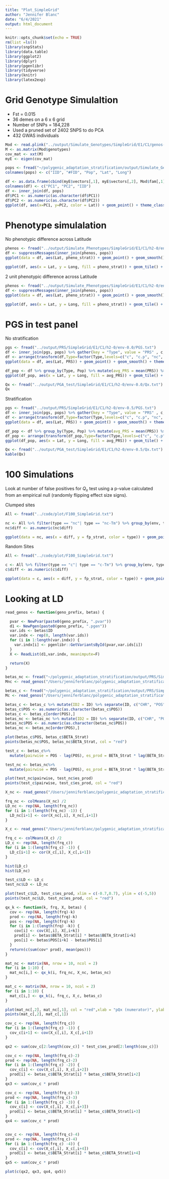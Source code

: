 ```yaml
---
title: "Plot_SimpleGrid"
author: "Jennifer Blanc"
date: "6/4/2021"
output: html_document
---
```


```r
knitr::opts_chunk$set(echo = TRUE)
rm(list =ls())
library(snpStats)
library(data.table)
library(ggplot2)
library(dplyr)
library(pgenlibr)
library(tidyverse)
library(knitr)
library(latex2exp)
```


# Grid Genotype Simulaltion 

* Fst = 0.015  
* 36 demes on a 6 x 6 grid  
* Number of SNPs = 184,228  
* Used a pruned set of 2402 SNPS to do PCA  
* 432 GWAS individuals 


```r
Mod <- read.plink("../output/Simulate_Genotypes/SimpleGrid/E1/C1/genos-gwas_common.cmpruned.b")
M <- as.matrix(Mod$genotypes) 
cov_mat <- xxt(M)
myE <- eigen(cov_mat)

pops <- fread("~/polygenic_adaptation_stratification/output/Simulate_Genotypes/SimpleGrid/E2/genos.pop")
colnames(pops) <- c("IID", "#FID", "Pop", "Lat", "Long")

df <- as.data.frame(cbind(myE$vectors[,1], myE$vectors[,2], Mod$fam[,1]))
colnames(df) <- c("PC1", "PC2", "IID")
df <- inner_join(df, pops)
df$PC1 <- as.numeric(as.character(df$PC1))
df$PC2 <- as.numeric(as.character(df$PC2))
ggplot(df, aes(x=PC1, y=PC2, color = Lat)) + geom_point() + theme_classic()
```

# Phenotype simulalation 

No phenotypic difference across Latitude 
```r
phenos <- fread("../output/Simulate_Phenotypes/SimpleGrid/E1/C1/h2-0/env-0.0/genos-gwas_common.phenos.txt")
df <- suppressMessages(inner_join(phenos, pops))
ggplot(data = df, aes(Lat, pheno_strat)) + geom_point() + geom_smooth() + theme_bw() + ylab("Phenotype")
```

```r
ggplot(df, aes(x = Lat, y = Long, fill = pheno_strat)) + geom_tile() + theme_classic() +  theme(panel.border = element_rect(colour = "black", fill=NA, size=1)) + scale_fill_gradient2(low = "red", high = "blue", mid = "white")
```

2 unit phenotypic difference across Latitude
```r
phenos <- fread("../output/Simulate_Phenotypes/SimpleGrid/E1/C1/h2-0/env-0.5/genos-gwas_common.phenos.txt")
df <- suppressMessages(inner_join(phenos, pops))
ggplot(data = df, aes(Lat, pheno_strat)) + geom_point() + geom_smooth() + theme_bw() + ylab("Phenotype")
```

```r
ggplot(df, aes(x = Lat, y = Long, fill = pheno_strat)) + geom_tile() + theme_classic() +  theme(panel.border = element_rect(colour = "black", fill=NA, size=1)) + scale_fill_gradient2(low = "red", high = "blue", mid = "white")
```


# PGS in test panel 

No stratification
```r
pgs <- fread("../output/PRS/SimpleGrid/E1/C1/h2-0/env-0.0/PGS.txt")
df <- inner_join(pgs, pops) %>% gather(key = "Type", value = "PRS" , c, c.p, nc, c_Tm, c.p_Tm, nc_Tm)
df <- arrange(transform(df,Type=factor(Type,levels=c("c", "c.p", "nc", "c_Tm", "c.p_Tm", "nc_Tm"))),Type)
ggplot(data = df, aes(Lat, PRS)) + geom_point() + geom_smooth() + theme_bw()  + facet_wrap(~Type)
```

```r
df_pop <- df %>% group_by(Type, Pop) %>% mutate(avg_PRS = mean(PRS)) %>% ungroup()
ggplot(df_pop, aes(x = Lat, y = Long, fill = avg_PRS)) + geom_tile() + facet_wrap(~Type) + theme_classic() +  theme(panel.border = element_rect(colour = "black", fill=NA, size=1)) + scale_fill_gradient2(low = "red", high = "blue", mid = "white")
```

```r
Qx <- fread("../output/PGA_test/SimpleGrid/E1/C1/h2-0/env-0.0/Qx.txt")
Qx
```


Stratification
```r
pgs <- fread("../output/PRS/SimpleGrid/E1/C1/h2-0/env-0.5/PGS.txt")
df <- inner_join(pgs, pops) %>% gather(key = "Type", value = "PRS" , c, c.p, nc, c_Tm, c.p_Tm, nc_Tm)
df <- arrange(transform(df,Type=factor(Type,levels=c("c", "c.p", "nc", "c_Tm", "c.p_Tm", "nc_Tm"))),Type)
ggplot(data = df, aes(Lat, PRS)) + geom_point() + geom_smooth() + theme_bw()  + facet_wrap(~Type)
```

```r
df_pop <- df %>% group_by(Type, Pop) %>% mutate(avg_PRS = mean(PRS)) %>% ungroup()
df_pop <- arrange(transform(df_pop,Type=factor(Type,levels=c("c", "c.p", "nc", "c_Tm", "c.p_Tm", "nc_Tm"))),Type)
ggplot(df_pop, aes(x = Lat, y = Long, fill = avg_PRS)) + geom_tile() + facet_wrap(~Type) + theme_classic() +  theme(panel.border = element_rect(colour = "black", fill=NA, size=1)) + scale_fill_gradient2(low = "red", high = "blue", mid = "white")
```

```r
Qx <- fread("../output/PGA_test/SimpleGrid/E1/C1/h2-0/env-0.5/Qx.txt")
kable(Qx)
```

# 100 Simulations 

Look at number of false positives for $Q_x$ test using a p-value calculated from an empirical null (randomly flipping effect size signs).  

Clumped sites
```r
All <- fread("../code/plot/F100_SimpleGrid.txt")

nc <- All %>% filter(type == "nc"| type == "nc-Tm") %>% group_by(env, type, case) %>% summarise(fp_strat = sum(`P-EN` < 0.05)/ n(), avg_Ax = mean(Ax)) %>% separate(env, c("env", "diff"), "-") %>% filter(case == "C1")
nc$diff <- as.numeric(nc$diff)

ggplot(data = nc, aes(x = diff, y = fp_strat, color = type)) + geom_point(size =3) + xlab("Env Shift") + ylab("False Postive Rate") + theme_classic(base_size = 14) + scale_color_manual(values = c("goldenrod2", "navy"), labels = unname(TeX(c("No covariate", " Including $T^{GWAS}")))) + theme(panel.border = element_rect(colour = "black", fill=NA, size=1)) + ylim(0,1) + labs(colour="GWAS") + theme(legend.text.align = 0) + geom_hline(yintercept = 0.05, color = "red")
```

Random Sites
```r
All <- fread("../code/plot/F100_SimpleGrid.txt")

c <- All %>% filter(type == "c"| type == "c-Tm") %>% group_by(env, type, case) %>% summarise(fp_strat = sum(`P-EN` < 0.05)/ n(), avg_Ax = mean(Ax)) %>% separate(env, c("env", "diff"), "-") %>% filter(case == "C1")
c$diff <- as.numeric(c$diff)

ggplot(data = c, aes(x = diff, y = fp_strat, color = type)) + geom_point(size =3) + xlab("Env Shift") + ylab("False Postive Rate") + theme_classic(base_size = 14) + scale_color_manual(values = c("goldenrod2", "navy"), labels = unname(TeX(c("No covariate", " Including $T^{GWAS}")))) + theme(panel.border = element_rect(colour = "black", fill=NA, size=1)) + ylim(0,1) + labs(colour="GWAS") + theme(legend.text.align = 0) + geom_hline(yintercept = 0.05, color = "red")
```


# Looking at LD 

```r
read_genos <- function(geno_prefix, betas) {

  pvar <- NewPvar(paste0(geno_prefix, ".pvar"))
  d1 <- NewPgen(paste0(geno_prefix, ".pgen"))
  var.ids <- betas$ID
  var.indx <- rep(0, length(var.ids))
  for (i in 1:length(var.indx)) {
    var.indx[i] <- pgenlibr::GetVariantsById(pvar,var.ids[i])
  }
  X <- ReadList(d1,var.indx, meanimpute=F)

  return(X)
}
```

```r
betas_nc <- fread("~/polygenic_adaptation_stratification/output/PRS/SimpleGrid/E1/C1/h2-0/env-0.0/genos-gwas_common.nc.betas")
Mnc <- read_genos("/Users/jenniferblanc/polygenic_adaptation_stratification/output/Simulate_Genotypes/SimpleGrid/E1/C1/genos-gwas_common", betas_nc)

betas_c <- fread("~/polygenic_adaptation_stratification/output/PRS/SimpleGrid/E1/C1/h2-0/env-0.0/genos-gwas_common.c.betas")
Mc <- read_genos("/Users/jenniferblanc/polygenic_adaptation_stratification/output/Simulate_Genotypes/SimpleGrid/E1/C1/genos-gwas_common", betas_c)
```



```r
betas_c <- betas_c %>% mutate(ID2 = ID) %>% separate(ID, c("CHR", "POS", "A", "B"), "_") %>% filter(CHR == 1) %>% mutate(ID = ID2)
betas_c$POS <- as.numeric(as.character(betas_c$POS))
betas_c <- betas_c[order(POS),]
betas_nc <- betas_nc %>% mutate(ID2 = ID) %>% separate(ID, c("CHR", "POS", "A", "B"), "_") %>% filter(CHR == 1) %>% mutate(ID = ID2)
betas_nc$POS <- as.numeric(as.character(betas_nc$POS))
betas_nc <- betas_nc[order(POS),]

plot(betas_c$POS, betas_c$BETA_Strat)
points(betas_nc$POS, betas_nc$BETA_Strat, col = "red")
```


```r
test_c <- betas_c%>% 
  mutate(pairwise = POS - lag(POS), es_prod = BETA_Strat * lag(BETA_Strat))

test_nc <- betas_nc%>% 
  mutate(pairwise = POS - lag(POS), es_prod = BETA_Strat * lag(BETA_Strat))

plot(test_nc$pairwise, test_nc$es_prod)
points(test_c$pairwise, test_c$es_prod, col = "red")
```

```r
X_nc <- read_genos("/Users/jenniferblanc/polygenic_adaptation_stratification/output/Simulate_Genotypes/SimpleGrid/E1/C1/genos-test_common",  betas = betas_nc)

frq_nc <- colMeans(X_nc) /2
LD_nc <- rep(NA, length(frq_nc))
for (i in 1:(length(frq_nc) -1)) {
  LD_nc[i+1] <- cor(X_nc[,i], X_nc[,i+1]) 
}

X_c <- read_genos("/Users/jenniferblanc/polygenic_adaptation_stratification/output/Simulate_Genotypes/SimpleGrid/E1/C1/genos-test_common",  betas = betas_c)

frq_c <- colMeans(X_c) /2
LD_c <- rep(NA, length(frq_c))
for (i in 1:(length(frq_c) -1)) {
  LD_c[i+1] <- cor(X_c[,i], X_c[,i+1]) 
}

hist(LD_c)
hist(LD_nc)
```

```r
test_c$LD <- LD_c
test_nc$LD <- LD_nc

plot(test_c$LD, test_c$es_prod, xlim = c(-0.7,0.7), ylim = c(-5,5))
points(test_nc$LD, test_nc$es_prod, col = "red")
```


```r
qx_k <- function(k, frq, X, betas) {
  cov <- rep(NA, length(frq)-k)
  prod <- rep(NA, length(frq)-k)
  pos <- rep(NA, length(frq)-k)
  for (i in 1:(length(frq) -k)) {
    cov[i] <- cov(X[,i], X[,i+k]) 
    prod[i] <- betas$BETA_Strat[i] * betas$BETA_Strat[i+k]
    pos[i] <- betas$POS[i+k] - betas$POS[i]
  }
  return(c(sum(cov* prod), mean(pos)))
}

mat_nc <- matrix(NA, nrow = 10, ncol = 2)
for (i in 1:10) {
  mat_nc[i,] <- qx_k(i, frq_nc, X_nc, betas_nc)
}

mat_c <- matrix(NA, nrow = 10, ncol = 2)
for (i in 1:10) {
  mat_c[i,] <- qx_k(i, frq_c, X_c, betas_c)
}
```

```r
plot(mat_nc[,2], mat_nc[,1], col = "red",xlab = "pQx (numerator)", ylab = "avg. physical distance" )
points(mat_c[,2], mat_c[,1])
```

```r
cov_c <- rep(NA, length(frq_c))
for (i in 1:(length(frq_c) -1)) {
  cov_c[i+1] <- cov(X_c[,i], X_c[,i+1]) 
}

qx2 <- sum(cov_c[2:length(cov_c)] * test_c$es_prod[2:length(cov_c)])

cov_c <- rep(NA, length(frq_c)-2)
prod <- rep(NA, length(frq_c)-2)
for (i in 1:(length(frq_c) -2)) {
  cov_c[i] <- cov(X_c[,i], X_c[,i+2]) 
  prod[i] <- betas_c$BETA_Strat[i] * betas_c$BETA_Strat[i+2]
}
qx3 <- sum(cov_c * prod)

cov_c <- rep(NA, length(frq_c)-3)
prod <- rep(NA, length(frq_c)-3)
for (i in 1:(length(frq_c) -3)) {
  cov_c[i] <- cov(X_c[,i], X_c[,i+3]) 
  prod[i] <- betas_c$BETA_Strat[i] * betas_c$BETA_Strat[i+3]
}
qx4 <- sum(cov_c * prod)


cov_c <- rep(NA, length(frq_c)-4)
prod <- rep(NA, length(frq_c)-4)
for (i in 1:(length(frq_c) -4)) {
  cov_c[i] <- cov(X_c[,i], X_c[,i+4]) 
  prod[i] <- betas_c$BETA_Strat[i] * betas_c$BETA_Strat[i+4]
}
qx5 <- sum(cov_c * prod)
```

```r
plot(c(qx2, qx3, qx4, qx5))
```
